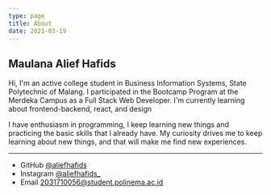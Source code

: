 ```yaml
---
type: page
title: About
date: 2021-03-19
---
```


## Maulana Alief Hafids

Hi, I'm an active college student in Business Information Systems, State Polytechnic of Malang. I participated in the Bootcamp Program at the Merdeka Campus as a Full Stack Web Developer. I'm currently learning about frontend-backend, react, and design

I have enthusiasm in programming, I keep learning new things and practicing the basic skills that I already have. My curiosity drives me to keep learning about new things, and that will make me find new experiences.


---

- GitHub [@aliefhafids](https://github.com/aliefhafids)
- Instagram [@aliefhafids_](https://instagram.com/aliefhafids_)
- Email 2031710056@student.polinema.ac.id
